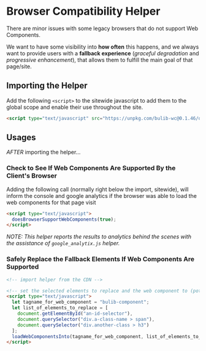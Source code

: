 
<Meta title="JS Helpers|Browser Compatibility"/>

# Browser Compatibility Helper

There are minor issues with some legacy browsers that do not support Web Components. 

We want to have some visibility into **how often** this happens, and we always want to provide users 
  with a **fallback experience** (_graceful degradation_ and _progressive enhancement_), that allows 
  them to fulfill the main goal of that page/site. 


## Importing the Helper

Add the following `<script>` to the sitewide javascript to add them to the global scope 
  and enable their use throughout the site.

```html
<script type="text/javascript" src="https://unpkg.com/bulib-wc@0.1.46/dist/helpers.js" defer></script>
```

## Usages 

_AFTER_ importing the helper...

### Check to See If Web Components Are Supported By the Client's Browser 

Adding the following call (normally right below the import, sitewide), will 
  inform the console and google analytics if the browser was able to load the 
  web components for that page visit 

```html
<script type="text/javascript">
  doesBrowserSupportWebComponents(true);
</script>
```

_NOTE: This helper reports the results to analytics behind the scenes with the assistance of `google_analytix.js` helper._

### Safely Replace the Fallback Elements If Web Components Are Supported

```html
<!-- import helper from the CDN -->

<!-- set the selected elements to replace and the web component to (potentially) replace them with -->
<script type="text/javascript">
  let tagname_for_web_component = "bulib-component";
  let list_of_elements_to_replace = [ 
    document.getElementById("an-id-selector"), 
    document.querySelector("div.a-class-name > span"), 
    document.querySelector("div.another-class > h3")
  ];
  loadWebComponentsInto(tagname_for_web_component, list_of_elements_to_replace);]
</script>
```